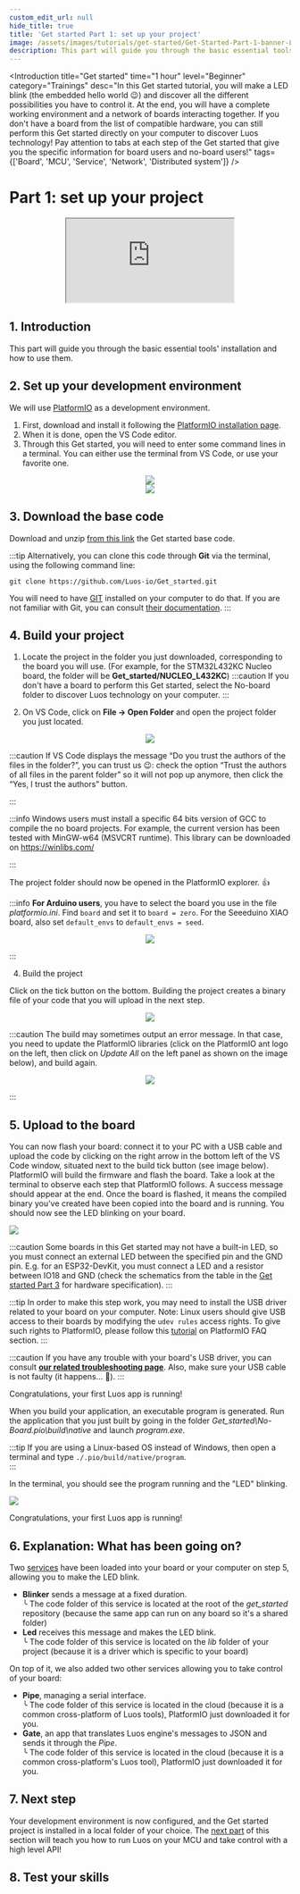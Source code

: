 ```yaml
---
custom_edit_url: null
hide_title: true
title: 'Get started Part 1: set up your project'
image: /assets/images/tutorials/get-started/Get-Started-Part-1-banner-Luos.png
description: This part will guide you through the basic essential tools' installation and how to use them.
---
```




<Introduction
  title="Get started"
  time="1 hour"
  level="Beginner"
  category="Trainings"
  desc="In this Get started tutorial, you will make a LED blink (the embedded hello world 😉) and discover all the different possibilities you have to control it. At the end, you will have a complete working environment and a network of boards interacting together. If you don't have a board from the list of compatible hardware, you can still perform this Get started directly on your computer to discover Luos technology! Pay attention to tabs at each step of the Get started that give you the specific information for board users and no-board users!"
  tags={['Board', 'MCU', 'Service', 'Network', 'Distributed system']}
/>

# Part 1: set up your project

<div align="center">
  <iframe
    className="player_iframe"
    src="https://www.youtube.com/embed/zxr1K7mDP2M?feature=oembed"
    allow="accelerometer; autoplay; encrypted-media; gyroscope; picture-in-picture; fullscreen"
  ></iframe>
</div>

## 1. Introduction

This part will guide you through the basic essential tools' installation and how to use them.

## 2. Set up your development environment

We will use <a href="https://platformio.org/platformio-ide" target="_blank" rel="external nofollow">PlatformIO</a> as a development environment.

1. First, download and install it following the <a href="https://platformio.org/install/ide?install=vscode" target="_blank" rel="external nofollow">PlatformIO installation page</a>.
2. When it is done, open the VS Code editor.
3. Through this Get started, you will need to enter some command lines in a terminal. You can either use the terminal from VS Code, or use your favorite one.

<div align="center">
  <Image
    src="/assets/images/tutorials/get-started/get-started-1.png"
    darkSrc="/assets/images/tutorials/get-started/get-started-1.png"
  />
</div>
<div align="center">
  <Image
    src="/assets/images/tutorials/get-started/get-started-1-1.png"
    darkSrc="/assets/images/tutorials/get-started/get-started-1-1.png"
  />
</div>

## 3. Download the base code

Download and unzip <a href="https://github.com/Luos-io/Get_started/archive/refs/heads/master.zip" target="_blank" rel="external nofollow">from this link</a> the Get started base code.

:::tip
Alternatively, you can clone this code through **Git** via the terminal, using the following command line:

```
git clone https://github.com/Luos-io/Get_started.git
```

You will need to have <a href="https://git-scm.com/downloads" target="_blank" rel="external nofollow">GIT</a> installed on your computer to do that. If you are not familiar with Git, you can consult <a href="https://git-scm.com/doc" target="_blank" rel="external nofollow">their documentation</a>.
:::

## 4. Build your project

1. Locate the project in the folder you just downloaded, corresponding to the board you will use. (For example, for the STM32L432KC Nucleo board, the folder will be **Get_started/NUCLEO_L432KC**)
   :::caution
   If you don't have a board to perform this Get started, select the No-board folder to discover Luos technology on your computer.
   :::

2. On VS Code, click on **File → Open Folder** and open the project folder you just located.

<div align="center">
  <Image
    src="/assets/images/tutorials/get-started/get-started-1-2.png"
    darkSrc="/assets/images/tutorials/get-started/get-started-1-2.png"
  />
</div>

:::caution
If VS Code displays the message “Do you trust the authors of the files in the folder?”, you can trust us 😉: check the option “Trust the authors of all files in the parent folder” so it will not pop up anymore, then click the “Yes, I trust the authors” button.

:::

:::info
Windows users must install a specific 64 bits version of GCC to compile the no board projects.
For example, the current version has been tested with MinGW-w64 (MSVCRT runtime). This library can be downloaded on https://winlibs.com/

:::

The project folder should now be opened in the PlatformIO explorer. 👍

:::info
**For Arduino users**, you have to select the board you use in the file _platformio.ini_. Find `board` and set it to `board = zero`.
For the Seeeduino XIAO board, also set `default_envs` to `default_envs = seed`.

<div align="center">
  <Image
    src="/assets/images/tutorials/get-started/get-started-1-3.png"
    darkSrc="/assets/images/tutorials/get-started/get-started-1-3.png"
  />
</div>

:::

4. Build the project

Click on the tick button on the bottom. Building the project creates a binary file of your code that you will upload in the next step.

<div align="center">
  <Image
    src="/assets/images/tutorials/get-started/get-started-1-4.png"
    darkSrc="/assets/images/tutorials/get-started/get-started-1-4.png"
  />
</div>

:::caution
The build may sometimes output an error message. In that case, you need to update the PlatformIO libraries (click on the PlatformIO ant logo on the left, then click on _Update All_ on the left panel as shown on the image below), and build again.

<div align="center">
  <Image
    src="/assets/images/tutorials/get-started/get-started-1-5.png"
    darkSrc="/assets/images/tutorials/get-started/get-started-1-5.png"
  />
</div>

:::

## 5. Upload to the board

<Tabs>
  <TabItem value="Board" label="Board">

You can now flash your board: connect it to your PC with a USB cable and upload the code by clicking on the right arrow in the bottom left of the VS Code window, situated next to the build tick button (see image below).
PlatformIO will build the firmware and flash the board. Take a look at the terminal to observe each step that PlatformIO follows. A success message should appear at the end.
Once the board is flashed, it means the compiled binary you've created have been copied into the board and is running. You should now see the LED blinking on your board.

<Image
  src="/assets/images/tutorials/get-started/get-started-1-6.png"
  darkSrc="/assets/images/tutorials/get-started/get-started-1-6.png"
/>

:::caution
Some boards in this Get started may not have a built-in LED, so you must connect an external LED between the specified pin and the GND pin.
E.g. for an ESP32-DevKit, you must connect a LED and a resistor between IO18 and GND (check the schematics from the table in the [Get started Part 3](/tutorials/get-started/get-started3) for hardware specification).
:::

:::tip
In order to make this step work, you may need to install the USB driver related to your board on your computer.
Note: Linux users should give USB access to their boards by modifying the `udev rules` access rights. To give such rights to PlatformIO, please follow this <a href="https://docs.platformio.org/en/latest/faq.html#platformio-udev-rules" target="_blank" rel="external nofollow">tutorial</a> on PlatformIO FAQ section.
:::

:::caution
If you have any trouble with your board's USB driver, you can consult **[our related troubleshooting page](/faq/dfu)**. Also, make sure your USB cable is not faulty (it happens... 🤗).
:::

Congratulations, your first Luos app is running!

</TabItem>

<TabItem value="No board" label="No board">

When you build your application, an executable program is generated. Run the application that you just built by going in the folder *Get_started\No-Board\.pio\build\native* and launch *program.exe*.

:::tip
If you are using a Linux-based OS instead of Windows, then open a terminal and type `./.pio/build/native/program`.  
:::

In the terminal, you should see the program running and the "LED" blinking.

<Image
  src="/assets/images/tutorials/get-started/no_board_1.png"
  darkSrc="/assets/images/tutorials/get-started/no_board_1.png"
/>

Congratulations, your first Luos app is running!

  </TabItem>
</Tabs>

## 6. Explanation: What has been going on?

Two [services](/docs/luos-technology/services) have been loaded into your board or your computer on step 5, allowing you to make the LED blink.

- **Blinker** sends a message at a fixed duration.<br /> ╰ The code folder of this service is located at the root of the _get_started_ repository (because the same app can run on any board so it's a shared folder)
- **Led** receives this message and makes the LED blink.<br /> ╰ The code folder of this service is located on the _lib_ folder of your project (because it is a driver which is specific to your board)

On top of it, we also added two other services allowing you to take control of your board:

- **Pipe**, managing a serial interface.<br /> ╰ The code folder of this service is located in the cloud (because it is a common cross-platform of Luos tools), PlatformIO just downloaded it for you.
- **Gate**, an app that translates Luos engine's messages to JSON and sends it through the _Pipe_.<br /> ╰ The code folder of this service is located in the cloud (because it is a common cross-platform's Luos tool), PlatformIO just downloaded it for you.

## 7. Next step

Your development environment is now configured, and the Get started project is installed in a local folder of your choice. The [next part](/tutorials/get-started/get-started2) of this section will teach you how to run Luos on your MCU and take control with a high level API!

## 8. Test your skills

<Form id="uAfY4YhI" />

